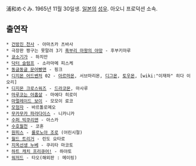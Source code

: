 浦和めぐみ. 1965년 11월 30일생. [[일본]]의 [[성우]]. 아오니 프로덕션 소속.

== 출연작 ==
 * [[건방진 천사]] - 아마츠카 츠바사
 * 극장판 짱구는 못말려 3기 [[흑부리 마왕의 야망]] - 후부키마루
 * [[쿄소기가]] - 하치만
 * [[닥터 슬럼프]] - 소라마메 피스케
 * [[동글동글 문어빵맨]] - 핑크
 * [[디지몬 어드벤처]] 02 - [[아르마몬]], 서브마리몬, [[디그몬]], [[토우몬]], [wiki:"이재하" 히다 이오리]
 * [[디지몬 크로스워즈]] - [[드라코몬]], 마사루
 * [[마루코는 아홉살]] - 마에다 히로미
 * [[마멀레이드 보이]] - 모모이 료코
 * [[모험자]] - 바르톨로메오
 * [[무카무카 파라다이스]] - 니카니카
 * [[수퍼 빅쿠리맨]] - 아스카
 * [[수호월천]] - 코혼
 * [[원피스]] - [[롤로노아 조로]] (어린시절)
 * [[월드 트리거]] - 린도 요타로
 * [[지옥선생 누베]] - 쿠리타 마코토
 * [[하트 캐치 프리큐어!]] - 하야토
 * [[워저드]] - 타오(해외판 : 메이링)
